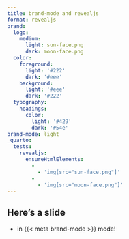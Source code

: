 ```yaml
---
title: brand-mode and revealjs
format: revealjs
brand:
  logo:
    medium:
      light: sun-face.png
      dark: moon-face.png
  color:
    foreground: 
      light: '#222'
      dark: '#eee'
    background:
      light: '#eee'
      dark: '#222'
  typography:
    headings:
      color:
        light: '#429'
        dark: '#54e'
brand-mode: light
_quarto:
  tests:
    revealjs:
      ensureHtmlElements:
        -
          - 'img[src="sun-face.png"]'
        -
          - 'img[src="moon-face.png"]'
---
```


## Here's a slide

- in {{< meta brand-mode >}} mode!

